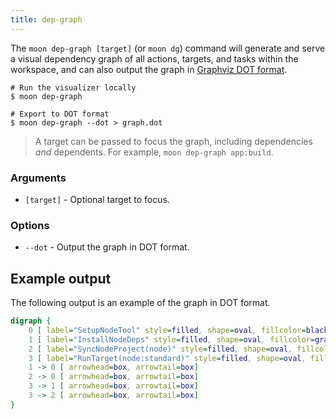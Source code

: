```yaml
---
title: dep-graph
---
```



<VersionLabel header version="0.7" />

The `moon dep-graph [target]` (or `moon dg`) command will generate and serve a visual dependency
graph of all actions, targets, and tasks within the workspace, and can also output the graph in
[Graphviz DOT format](https://graphviz.org/doc/info/lang.html).

```shell
# Run the visualizer locally
$ moon dep-graph

# Export to DOT format
$ moon dep-graph --dot > graph.dot
```

> A target can be passed to focus the graph, including dependencies _and_ dependents. For example,
> `moon dep-graph app:build`.

### Arguments

- `[target]` - Optional target to focus.

### Options

- `--dot` - Output the graph in DOT format.

## Example output

The following output is an example of the graph in DOT format.

```dot
digraph {
    0 [ label="SetupNodeTool" style=filled, shape=oval, fillcolor=black, fontcolor=white]
    1 [ label="InstallNodeDeps" style=filled, shape=oval, fillcolor=gray, fontcolor=black]
    2 [ label="SyncNodeProject(node)" style=filled, shape=oval, fillcolor=gray, fontcolor=black]
    3 [ label="RunTarget(node:standard)" style=filled, shape=oval, fillcolor=gray, fontcolor=black]
    1 -> 0 [ arrowhead=box, arrowtail=box]
    2 -> 0 [ arrowhead=box, arrowtail=box]
    3 -> 1 [ arrowhead=box, arrowtail=box]
    3 -> 2 [ arrowhead=box, arrowtail=box]
}
```
